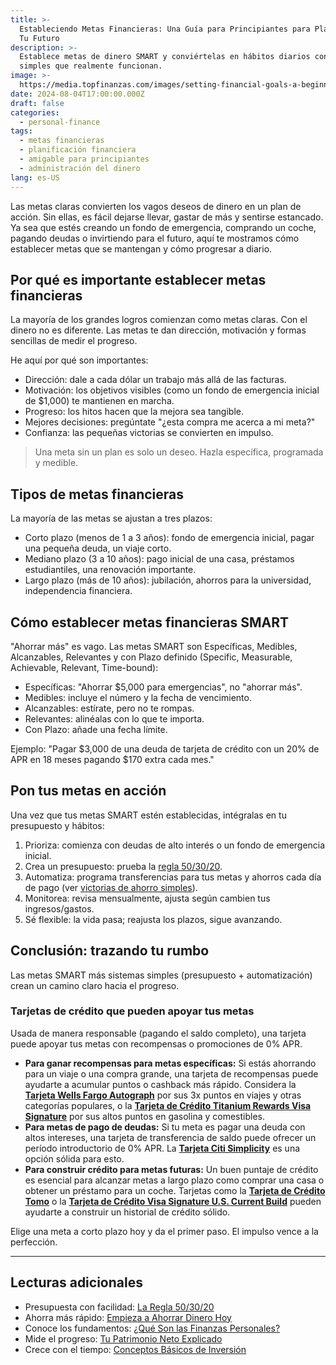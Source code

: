 ```yaml
---
title: >-
  Estableciendo Metas Financieras: Una Guía para Principiantes para Planificar
  Tu Futuro
description: >-
  Establece metas de dinero SMART y conviértelas en hábitos diarios con sistemas
  simples que realmente funcionan.
image: >-
  https://media.topfinanzas.com/images/setting-financial-goals-a-beginners-guide-to-planning-your-future.webp
date: 2024-08-04T17:00:00.000Z
draft: false
categories:
  - personal-finance
tags:
  - metas financieras
  - planificación financiera
  - amigable para principiantes
  - administración del dinero
lang: es-US
---
```


Las metas claras convierten los vagos deseos de dinero en un plan de acción. Sin ellas, es fácil dejarse llevar, gastar de más y sentirse estancado. Ya sea que estés creando un fondo de emergencia, comprando un coche, pagando deudas o invirtiendo para el futuro, aquí te mostramos cómo establecer metas que se mantengan y cómo progresar a diario.

## Por qué es importante establecer metas financieras

La mayoría de los grandes logros comienzan como metas claras. Con el dinero no es diferente. Las metas te dan dirección, motivación y formas sencillas de medir el progreso.

He aquí por qué son importantes:

- Dirección: dale a cada dólar un trabajo más allá de las facturas.
- Motivación: los objetivos visibles (como un fondo de emergencia inicial de $1,000) te mantienen en marcha.
- Progreso: los hitos hacen que la mejora sea tangible.
- Mejores decisiones: pregúntate "¿esta compra me acerca a mi meta?"
- Confianza: las pequeñas victorias se convierten en impulso.

> Una meta sin un plan es solo un deseo. Hazla específica, programada y medible.

## Tipos de metas financieras

La mayoría de las metas se ajustan a tres plazos:

- Corto plazo (menos de 1 a 3 años): fondo de emergencia inicial, pagar una pequeña deuda, un viaje corto.
- Mediano plazo (3 a 10 años): pago inicial de una casa, préstamos estudiantiles, una renovación importante.
- Largo plazo (más de 10 años): jubilación, ahorros para la universidad, independencia financiera.

## Cómo establecer metas financieras SMART

"Ahorrar más" es vago. Las metas SMART son Específicas, Medibles, Alcanzables, Relevantes y con Plazo definido (Specific, Measurable, Achievable, Relevant, Time-bound):

- Específicas: "Ahorrar $5,000 para emergencias", no "ahorrar más".
- Medibles: incluye el número y la fecha de vencimiento.
- Alcanzables: estírate, pero no te rompas.
- Relevantes: alinéalas con lo que te importa.
- Con Plazo: añade una fecha límite.

Ejemplo: "Pagar $3,000 de una deuda de tarjeta de crédito con un 20% de APR en 18 meses pagando $170 extra cada mes."

## Pon tus metas en acción

Una vez que tus metas SMART estén establecidas, intégralas en tu presupuesto y hábitos:

1. Prioriza: comienza con deudas de alto interés o un fondo de emergencia inicial.
2. Crea un presupuesto: prueba la [regla 50/30/20](/finanzas-personales/la-regla-503020-explicada-un-presupuesto-sencillo-que-realmente-funciona).
3. Automatiza: programa transferencias para tus metas y ahorros cada día de pago (ver [victorias de ahorro simples](/finanzas-personales/maneras-sencillas-de-empezar-a-ahorrar-dinero-hoy-incluso-con-un-presupuesto-ajustado)).
4. Monitorea: revisa mensualmente, ajusta según cambien tus ingresos/gastos.
5. Sé flexible: la vida pasa; reajusta los plazos, sigue avanzando.

## Conclusión: trazando tu rumbo

Las metas SMART más sistemas simples (presupuesto + automatización) crean un camino claro hacia el progreso.

<AdZone id="us_site_4" />

### Tarjetas de crédito que pueden apoyar tus metas

Usada de manera responsable (pagando el saldo completo), una tarjeta puede apoyar tus metas con recompensas o promociones de 0% APR.

- **Para ganar recompensas para metas específicas:** Si estás ahorrando para un viaje o una compra grande, una tarjeta de recompensas puede ayudarte a acumular puntos o cashback más rápido. Considera la [**Tarjeta Wells Fargo Autograph**](/soluciones-financieras/discover-the-wells-fargo-autograph-card-benefits) por sus 3x puntos en viajes y otras categorías populares, o la [**Tarjeta de Crédito Titanium Rewards Visa Signature**](/soluciones-financieras/unlock-the-benefits-of-the-titanium-rewards-visa-signature-credit-card) por sus altos puntos en gasolina y comestibles.
- **Para metas de pago de deudas:** Si tu meta es pagar una deuda con altos intereses, una tarjeta de transferencia de saldo puede ofrecer un período introductorio de 0% APR. La [**Tarjeta Citi Simplicity**](/soluciones-financieras/discover-the-benefits-of-the-citi-simplicity-card) es una opción sólida para esto.
- **Para construir crédito para metas futuras:** Un buen puntaje de crédito es esencial para alcanzar metas a largo plazo como comprar una casa o obtener un préstamo para un coche. Tarjetas como la [**Tarjeta de Crédito Tomo**](/soluciones-financieras/beneficios-de-la-tarjeta-de-credito-tomo-construye-credito-gana-recompensas-sin-comisiones) o la [**Tarjeta de Crédito Visa Signature U.S. Current Build**](/soluciones-financieras/visa-signature-us-current-build-credit-card-benefits) pueden ayudarte a construir un historial de crédito sólido.

Elige una meta a corto plazo hoy y da el primer paso. El impulso vence a la perfección.

---

## Lecturas adicionales

- Presupuesta con facilidad: [La Regla 50/30/20](/finanzas-personales/la-regla-503020-explicada-un-presupuesto-sencillo-que-realmente-funciona)
- Ahorra más rápido: [Empieza a Ahorrar Dinero Hoy](/finanzas-personales/maneras-sencillas-de-empezar-a-ahorrar-dinero-hoy-incluso-con-un-presupuesto-ajustado)
- Conoce los fundamentos: [¿Qué Son las Finanzas Personales?](/finanzas-personales/que-son-las-finanzas-personales-y-por-que-importan)
- Mide el progreso: [Tu Patrimonio Neto Explicado](/finanzas-personales/tu-patrimonio-neto-explicado-que-es-y-como-calcularlo)
- Crece con el tiempo: [Conceptos Básicos de Inversión](/finanzas-personales/los-conceptos-basicos-de-la-inversion-como-empezar-sin-ser-un-experto)
